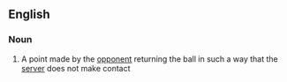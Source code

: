 ==English==

===Noun===
{{en-noun|head=[[return]] [[ace]]}}

# {{lb|en|tennis}} A point made by the [[opponent]] returning the ball in such a way that the [[server]] does not make contact